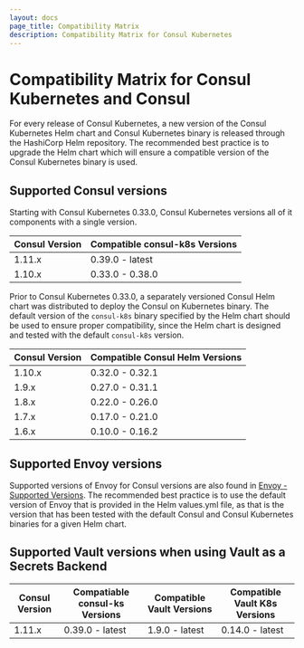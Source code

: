 ```yaml
---
layout: docs
page_title: Compatibility Matrix
description: Compatibility Matrix for Consul Kubernetes
---
```


# Compatibility Matrix for Consul Kubernetes and Consul

For every release of Consul Kubernetes, a new version of the Consul Kubernetes
Helm chart and Consul Kubernetes binary is released through the HashiCorp Helm repository. The recommended best practice is to upgrade
the Helm chart which will ensure a compatible version of the Consul Kubernetes binary is used.

## Supported Consul versions

Starting with Consul Kubernetes 0.33.0, Consul Kubernetes versions all of it components with a single version. 

| Consul Version | Compatible consul-k8s Versions  |
| -------------- | ------------------------------- |
| 1.11.x         | 0.39.0 - latest                 |
| 1.10.x         | 0.33.0 - 0.38.0                 |

Prior to Consul Kubernetes 0.33.0, a separately versioned Consul Helm chart was distributed to deploy the Consul on Kubernetes binary. The default version of the `consul-k8s` binary specified by the Helm chart should be used to ensure proper compatibility, since the Helm chart is designed and tested with the default `consul-k8s` version. 

| Consul Version | Compatible Consul Helm Versions |
| -------------- | ------------------------------- |
| 1.10.x         | 0.32.0 - 0.32.1                 |
| 1.9.x          | 0.27.0 - 0.31.1                 |
| 1.8.x          | 0.22.0 - 0.26.0                 |
| 1.7.x          | 0.17.0 - 0.21.0                 |
| 1.6.x          | 0.10.0 - 0.16.2                 |

## Supported Envoy versions

Supported versions of Envoy for Consul versions are also found in [Envoy - Supported Versions](https://www.consul.io/docs/connect/proxies/envoy#supported-versions). The recommended best practice is to use the default version of Envoy that is provided in the Helm values.yml file, as that is the version that has been tested with the default Consul and Consul Kubernetes binaries for a given Helm chart.

## Supported Vault versions when using Vault as a Secrets Backend 

| Consul Version | Compatiable consul-ks Versions | Compatible Vault Versions | Compatible Vault K8s Versions | 
| -------------- | ------------------------------ | --------------------------| ----------------------------- |
| 1.11.x         | 0.39.0 - latest                | 1.9.0 - latest            | 0.14.0 - latest               |

